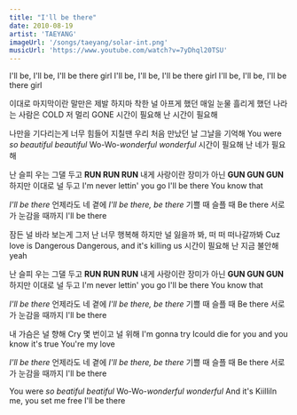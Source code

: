 ```yaml
---
title: "I'll be there"
date: 2010-08-19
artist: 'TAEYANG'
imageUrl: '/songs/taeyang/solar-int.png'
musicUrl: 'https://www.youtube.com/watch?v=7yDhql20TSU'
---
```


I'll be, I'll be, I'll be there girl
I'll be, I'll be, I'll be there girl
I'll be, I'll be, I'll be there girl

이대로 마지막이란 말만은 제발 하지마
착한 널 아프게 했던 매일 눈물 흘리게 했던
나라는 사람은 COLD 저 멀리 GONE
시간이 필요해 난 시간이 필요해

나만을 기다리는게 너무 힘들어 지칠땐
우리 처음 만났던 날 그날을 기억해
You were *so beautiful beautiful*
Wo-Wo-*wonderful wonderful*
시간이 필요해 난 네가 필요해

난 슬피 우는 그댈 두고 **RUN RUN RUN**
내게 사랑이란 장미가 아닌 **GUN GUN GUN**
하지만 이대로 널 두고 I'm never lettin' you go
I'll be there You know that

*I'll be there*
언제라도 네 곁에 *I'll be there, be there*
기쁠 때 슬플 때 Be there
서로가 눈감을 때까지 I'll be there

잠든 널 바라 보는게 그저 난 너무 행복해
하지만 널 잃을까 봐, 떠 떠 떠나갈까봐
Cuz love is Dangerous Dangerous, and it's killing us
시간이 필요해 난 지금 불안해 yeah

난 슬피 우는 그댈 두고 **RUN RUN RUN**
내게 사랑이란 장미가 아닌 **GUN GUN GUN**
하지만 이대로 널 두고 I'm never lettin' you go
I'll be there You know that

*I'll be there*
언제라도 네 곁에 *I'll be there, be there*
기쁠 때 슬플 때 Be there
서로가 눈감을 때까지 I'll be there

내 가슴은 널 향해 Cry
몇 번이고 널 위해 I'm gonna try
Icould die for you and you know it's true
You're my love

*I'll be there*
언제라도 네 곁에 *I'll be there, be there*
기쁠 때 슬플 때 Be there
서로가 눈감을 때까지 I'll be there

You were *so beatiful beatiful*
Wo-Wo-*wonderful wonderful*
And it's Kiilliln me, you set me free
I'll be there
